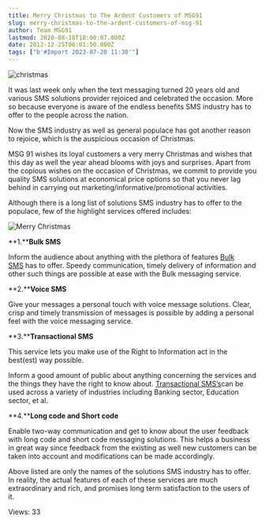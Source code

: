 ```yaml
---
title: Merry Christmas to The Ardent Customers of MSG91
slug: merry-christmas-to-the-ardent-customers-of-msg-91
author: Team MSG91
lastmod: 2020-08-18T10:00:07.000Z
date: 2012-12-25T06:01:50.000Z
tags: ["b'#Import 2023-07-28 11:30'"]
---
```


![christmas](https://images-msg91.s3.ap-south-1.amazonaws.com/content/images/wordpress/2012/12/christmas.jpg)  

It was last week only when the text messaging turned 20 years old and various SMS solutions provider rejoiced and celebrated the occasion. More so because everyone is aware of the endless benefits SMS industry has to offer to the people across the nation.


Now the SMS industry as well as general populace has got another reason to rejoice, which is the auspicious occasion of Christmas.


MSG 91 wishes its loyal customers a very merry Christmas and wishes that this day as well the year ahead blooms with joys and surprises. Apart from the copious wishes on the occasion of Christmas, we commit to provide you quality SMS solutions at economical price options so that you never lag behind in carrying out marketing/informative/promotional activities.


Although there is a long list of solutions SMS industry has to offer to the populace, few of the highlight services offered includes:


![Merry Christmas](https://images-msg91.s3.ap-south-1.amazonaws.com/content/images/wordpress/2012/12/Merry-Christmas.jpg)


**1.****Bulk SMS**


Inform the audience about anything with the plethora of features [Bulk SMS](https://msg91.com/guide/smss-can-send-customers-back-to-the-abandoned-shopping-malls/) has to offer. Speedy communication, timely delivery of information and other such things are possible at ease with the Bulk messaging service.


**2.****Voice SMS**


Give your messages a personal touch with voice message solutions. Clear, crisp and timely transmission of messages is possible by adding a personal feel with the voice messaging service.


**3.****Transactional SMS**


This service lets you make use of the Right to Information act in the best(est) way possible.


Inform a good amount of public about anything concerning the services and the things they have the right to know about. [Transactional SMS’s](https://msg91.com/guide/making-use-of-right-to-information/)can be used across a variety of industries including Banking sector, Education sector, et al.


**4.****Long code and Short code**


Enable two-way communication and get to know about the user feedback with long code and short code messaging solutions. This helps a business in great way since feedback from the existing as well new customers can be taken into account and modifications can be made accordingly.


Above listed are only the names of the solutions SMS industry has to offer. In reality, the actual features of each of these services are much extraordinary and rich, and promises long term satisfaction to the users of it.


 Views: 33


